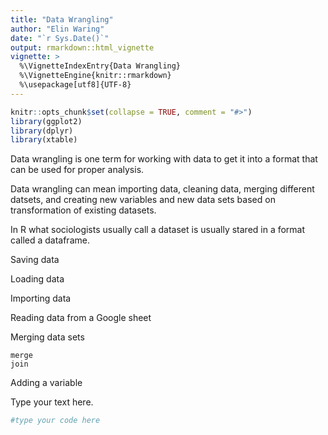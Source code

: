 ```yaml
---
title: "Data Wrangling"
author: "Elin Waring"
date: "`r Sys.Date()`"
output: rmarkdown::html_vignette
vignette: >
  %\VignetteIndexEntry{Data Wrangling}
  %\VignetteEngine{knitr::rmarkdown}
  %\usepackage[utf8]{UTF-8}
---
```


```r
knitr::opts_chunk$set(collapse = TRUE, comment = "#>")
library(ggplot2)
library(dplyr) 
library(xtable)
```

Data wrangling is one term for working with data to get it into a format that can be
used for proper analysis.

Data wrangling can mean importing data, cleaning data, merging different datsets, and creating new variables and new data sets based on transformation of existing datasets.

In R what sociologists usually call a dataset is usually stared in a format called a dataframe.
 
Saving data

Loading data

Importing data

Reading data from a Google sheet

Merging data sets

    merge
    join
    
Adding a variable


    
Type your text here.

````r
#type your code here

````

